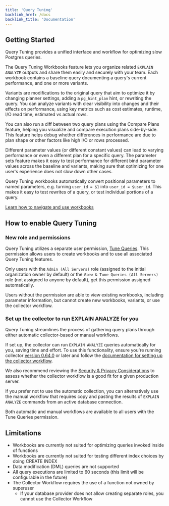 ```yaml
---
title: 'Query Tuning'
backlink_href: /docs
backlink_title: 'Documentation'
---
```



<DocsBetaFeature feature="Query Tuning" />

## Getting Started

Query Tuning provides a unified interface and workflow for optimizing slow Postgres queries.

The Query Tuning Workbooks feature lets you organize related `EXPLAIN ANALYZE`
outputs and share them easily and securely with your team. Each workbook contains a
baseline query documenting a query's current performance, and one or more variants.

Variants are modifications to the original query that aim to optimize it by changing planner
settings, adding a `pg_hint_plan` hint, or rewriting the query. You can analyze variants
with clear visibility into changes and their effects on performance, using key metrics
such as cost estimates, runtime, I/O read time, estimated vs actual rows.

You can also run a diff between two query plans using the Compare Plans feature, helping
you visualize and compare execution plans side-by-side. This feature helps debug whether
differences in performance are due to plan shape or other factors like high I/O or rows processed. 

Different parameter values (or different constant values) can lead to varying performance or even
a different plan for a specific query. The parameter sets feature makes it easy to test performance
for different bind parameter values across the baseline and variants, making sure that optimizing
for one user's experience does not slow down other cases.

Query Tuning workbooks automatically convert positional parameters to named parameters, e.g. turning
`user_id = $1` into `user_id = $user_id`. This makes it easy to test rewrites of a query, or test
individual portions of a query.

[Learn how to navigate and use workbooks](/docs/query-tuning/how-to-use-workbooks)

## How to enable Query Tuning

### New role and permissions

Query Tuning utilizes a separate user permission, [Tune Queries](/docs/accounts/permissions#tune-queries).
This permission allows users to create workbooks and to use all associated
Query Tuning features.

Only users with the `Admin (All Servers)` role (assigned to the initial organization owner by default)
or the `View & Tune Queries (All Servers)` role (not assigned to anyone by default),
get this permission assigned automatically.

Users without the permission are able to view existing workbooks, including parameter
information, but cannot create new workbooks, variants, or use the collector workflow.

### Set up the collector to run EXPLAIN ANALYZE for you

Query Tuning streamlines the process of gathering query plans through either automatic collector-based
or manual workflows.

If set up, the collector can run `EXPLAIN ANALYZE` queries automatically for you, saving time and effort. To use this
functionality, ensure you're running collector [version 0.64.0](/docs/collector/upgrading) or later and follow the
[documentation for setting up the collector workflow](collector-workflow).

We also recommend reviewing the [Security & Privacy Considerations](/docs/query-tuning/security-privacy)
to assess whether the collector workflow is a good fit for a given production server.

If you prefer not to use the automatic collection, you can alternatively use the manual workflow that
requires copy and pasting the results of `EXPLAIN ANALYZE` commands from an active database
connection.

Both automatic and manual workflows are available to all users with the Tune Queries permission.

## Limitations

* Workbooks are currently not suited for optimizing queries invoked inside of functions
* Workbooks are currently not suited for testing different index choices by doing CREATE INDEX
* Data modification (DML) queries are not supported
* All query executions are limited to 60 seconds (this limit will be configurable in the future)
* The Collector Workflow requires the use of a function not owned by superuser
  * If your database provider does not allow creating separate roles, you cannot use the Collector Workflow
